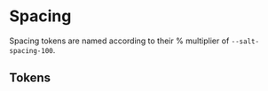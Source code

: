 
<Meta title="Theme/Foundations/Spacing" />

# Spacing

Spacing tokens are named according to their % multiplier of `--salt-spacing-100`.

## Tokens

<DocGrid>
  <SpacingBlock spacingVar="--salt-spacing-25" />
  <SpacingBlock spacingVar="--salt-spacing-50" />
  <SpacingBlock spacingVar="--salt-spacing-75" />
  <SpacingBlock spacingVar="--salt-spacing-100" />
  <SpacingBlock spacingVar="--salt-spacing-150" />
  <SpacingBlock spacingVar="--salt-spacing-200" />
  <SpacingBlock spacingVar="--salt-spacing-250" />
  <SpacingBlock spacingVar="--salt-spacing-300" />
  <SpacingBlock spacingVar="--salt-spacing-350" />
  <SpacingBlock spacingVar="--salt-spacing-400" />
</DocGrid>
